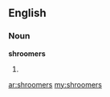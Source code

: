 ==English==

===Noun===
'''shroomers'''

# {{plural of|[[shroomer]]}}

[[ar:shroomers]]
[[my:shroomers]]